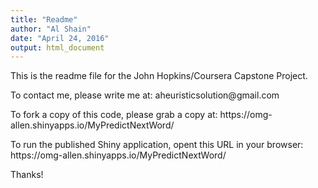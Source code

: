 ```yaml
---
title: "Readme"
author: "Al Shain"
date: "April 24, 2016"
output: html_document
---
```


This is the readme file for the John Hopkins/Coursera Capstone Project.

To contact me, please write me at:
aheuristicsolution@gmail.com

To fork a copy of this code, please grab a copy at:
https://omg-allen.shinyapps.io/MyPredictNextWord/

To run the published Shiny application, opent this URL in your browser:
https://omg-allen.shinyapps.io/MyPredictNextWord/

Thanks!